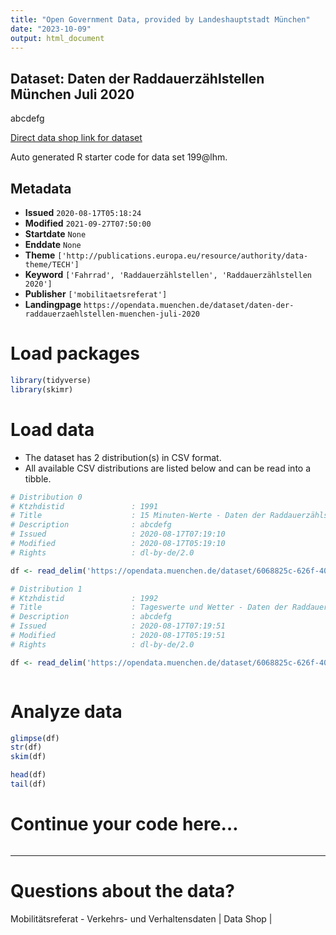 ```yaml
---
title: "Open Government Data, provided by Landeshauptstadt München"
date: "2023-10-09"
output: html_document
---
```


## Dataset: Daten der Raddauerzählstellen München Juli 2020

abcdefg

[Direct data shop link for dataset](https://opendata.muenchen.de/dataset/daten-der-raddauerzaehlstellen-muenchen-juli-2020)

Auto generated R starter code for data set 199@lhm.

## Metadata

- **Issued** `2020-08-17T05:18:24`
- **Modified** `2021-09-27T07:50:00`
- **Startdate** `None`
- **Enddate** `None`
- **Theme** `['http://publications.europa.eu/resource/authority/data-theme/TECH']`
- **Keyword** `['Fahrrad', 'Raddauerzählstellen', 'Raddauerzählstellen 2020']`
- **Publisher** `['mobilitaetsreferat']`
- **Landingpage** `https://opendata.muenchen.de/dataset/daten-der-raddauerzaehlstellen-muenchen-juli-2020`


# Load packages

```r

library(tidyverse)
library(skimr)

```

# Load data

-   The dataset has 2 distribution(s) in CSV format.
-   All available CSV distributions are listed below and can be read into a tibble.

```r

# Distribution 0
# Ktzhdistid               : 1991
# Title                    : 15 Minuten-Werte - Daten der Raddauerzählstellen München Juli 2020
# Description              : abcdefg
# Issued                   : 2020-08-17T07:19:10
# Modified                 : 2020-08-17T05:19:10
# Rights                   : dl-by-de/2.0

df <- read_delim('https://opendata.muenchen.de/dataset/6068825c-626f-408c-9b9a-11a1b7fedbef/resource/9a3592bf-234c-43fd-b03e-493e4b86b4b9/download/rad20200715min.csv')

# Distribution 1
# Ktzhdistid               : 1992
# Title                    : Tageswerte und Wetter - Daten der Raddauerzählstellen München Juli 2020
# Description              : abcdefg
# Issued                   : 2020-08-17T07:19:51
# Modified                 : 2020-08-17T05:19:51
# Rights                   : dl-by-de/2.0

df <- read_delim('https://opendata.muenchen.de/dataset/6068825c-626f-408c-9b9a-11a1b7fedbef/resource/8ab7403c-f8a8-4cd9-8ebd-4e9970be0ca8/download/rad202007tage.csv')



```

# Analyze data

```r

glimpse(df)
str(df)
skim(df)

head(df)
tail(df)

```

# Continue your code here...

```r

```

------------------------------------------------------------------------

# Questions about the data?

Mobilitätsreferat - Verkehrs- und Verhaltensdaten | Data Shop | 
